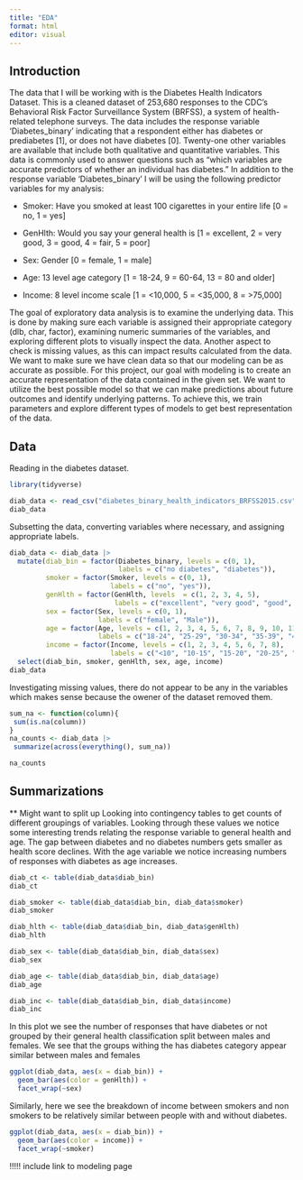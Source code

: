 ```yaml
---
title: "EDA"
format: html
editor: visual
---
```


## Introduction

The data that I will be working with is the Diabetes Health Indicators Dataset. This is a cleaned dataset of 253,680 responses to the CDC's Behavioral Risk Factor Surveillance System (BRFSS), a system of health-related telephone surveys. The data includes the response variable 'Diabetes_binary' indicating that a respondent either has diabetes or prediabetes [1], or does not have diabetes [0]. Twenty-one other variables are available that include both qualitative and quantitative variables. This data is commonly used to answer questions such as "which variables are accurate predictors of whether an individual has diabetes." In addition to the response variable 'Diabetes_binary' I will be using the following predictor variables for my analysis:

- Smoker: Have you smoked at least 100 cigarettes in your entire life [0 = no, 1 = yes]

- GenHlth: Would you say your general health is [1 = excellent, 2 = very good, 3 = good, 4 = fair, 5 = poor]

- Sex: Gender [0 = female, 1 = male]

- Age: 13 level age category [1 = 18-24, 9 = 60-64, 13 = 80 and older]

- Income: 8 level income scale [1 = <10,000, 5 = <35,000, 8 = >75,000]


The goal of exploratory data analysis is to examine the underlying data. This is done by making sure each variable is assigned their appropriate category (dlb, char, factor), examining numeric summaries of the variables, and exploring different plots to visually inspect the data. Another aspect to check is missing values, as this can impact results calculated from the data. We want to make sure we have clean data so that our modeling can be as accurate as possible. For this project, our goal with modeling is to create an accurate representation of the data contained in the given set. We want to utilize the best possible model so that we can make predictions about future outcomes and identify underlying patterns. To achieve this, we train parameters and explore different types of models to get best representation of the data. 


## Data

Reading in the diabetes dataset. 
```r
library(tidyverse)

diab_data <- read_csv("diabetes_binary_health_indicators_BRFSS2015.csv")
diab_data
```

Subsetting the data, converting variables where necessary, and assigning appropriate labels.
```r
diab_data <- diab_data |>
  mutate(diab_bin = factor(Diabetes_binary, levels = c(0, 1),
                           labels = c("no diabetes", "diabetes")),
         smoker = factor(Smoker, levels = c(0, 1), 
                         labels = c("no", "yes")),
         genHlth = factor(GenHlth, levels  = c(1, 2, 3, 4, 5), 
                          labels = c("excellent", "very good", "good", "fair", "poor")),
         sex = factor(Sex, levels = c(0, 1), 
                      labels = c("female", "Male")),
         age = factor(Age, levels = c(1, 2, 3, 4, 5, 6, 7, 8, 9, 10, 11, 12, 13), 
                      labels = c("18-24", "25-29", "30-34", "35-39", "40-44", "45-49", "50-54", "55-59", "60-64", "65-69", "70-74", "75-79", "80+")),
         income = factor(Income, levels = c(1, 2, 3, 4, 5, 6, 7, 8),
                         labels = c("<10", "10-15", "15-20", "20-25", "25-35", "35-50", "50-75", "75+"))) |>
  select(diab_bin, smoker, genHlth, sex, age, income) 
diab_data
```

Investigating missing values, there do not appear to be any in the variables which makes sense because the owener of the dataset removed them.
```r
sum_na <- function(column){
 sum(is.na(column))
}
na_counts <- diab_data |>
 summarize(across(everything(), sum_na))

na_counts
```

## Summarizations

** Might want to split up
Looking into contingency tables to get counts of different groupings of variables. Looking through these values we notice some interesting trends relating the response variable to general health and age. The gap between diabetes and no diabetes numbers gets smaller as health score declines. With the age variable we notice increasing numbers of responses with diabetes as age increases. 
```r
diab_ct <- table(diab_data$diab_bin)
diab_ct

diab_smoker <- table(diab_data$diab_bin, diab_data$smoker)
diab_smoker

diab_hlth <- table(diab_data$diab_bin, diab_data$genHlth)
diab_hlth

diab_sex <- table(diab_data$diab_bin, diab_data$sex)
diab_sex

diab_age <- table(diab_data$diab_bin, diab_data$age)
diab_age

diab_inc <- table(diab_data$diab_bin, diab_data$income)
diab_inc
```

In this plot we see the number of responses that have diabetes or not grouped by their general health classification split between males and females. We see that the groups withing the has diabetes category appear similar between males and females
```r
ggplot(diab_data, aes(x = diab_bin)) +
  geom_bar(aes(color = genHlth)) +
  facet_wrap(~sex)
```

Similarly, here we see the breakdown of income between smokers and non smokers to be relatively similar between people with and without diabetes.
```r
ggplot(diab_data, aes(x = diab_bin)) +
  geom_bar(aes(color = income)) +
  facet_wrap(~smoker)
```


!!!!! include link to modeling page